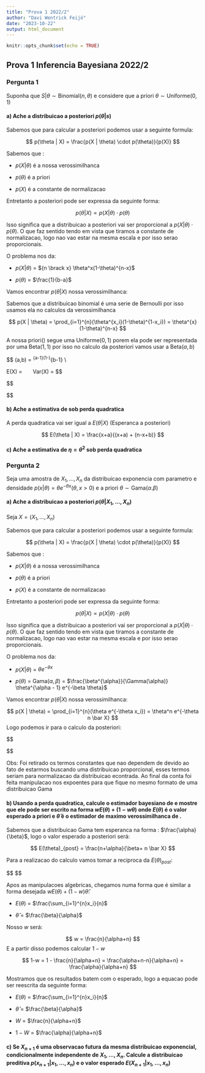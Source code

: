 ```yaml
---
title: "Prova 1 2022/2"
author: "Davi Wentrick Feijó"
date: "2023-10-22"
output: html_document
---
```


```r
knitr::opts_chunk$set(echo = TRUE)
```

## Prova 1 Inferencia Bayesiana 2022/2

### Pergunta 1

Suponha que $S|\theta \sim \text{Binomial}(n,\theta)$ e considere que a priori $\theta \sim \text{Uniforme}(0,1)$

#### a) Ache a distribuicao a posteriori $p(\theta|s)$



Sabemos que para calcular a posteriori podemos usar a seguinte formula:


$$
p(\theta | X) = \frac{p(X | \theta) \cdot p(\theta)}{p(X)} 
$$

Sabemos que :

+ $p(X | \theta)$ é a nossa verossimilhanca 

+ $p(\theta)$ é a priori

+ $p(X)$ é a constante de normalizacao 

Entretanto a posteriori pode ser expressa da seguinte forma:

$$
p(\theta | X)  \varpropto  p(X | \theta) \cdot p(\theta) 
$$

Isso significa que a distribuicao a posteriori vai ser proporcional a $p(X | \theta) \cdot p(\theta)$. O que faz sentido tendo em vista que tiramos a constante de normalizacao, logo nao vao estar na mesma escala e por isso serao proporcionais.

O problema nos da:

+ $p(X | \theta)$ = ${n \brack x} \theta^x(1-\theta)^{n-x}$

+ $p(\theta)$ = $\frac{1}{b-a}$


Vamos encontrar $p(\theta | X)$ nossa verossimilhanca:

Sabemos que a distribuicao binomial é uma serie de Bernoulli por isso usamos ela no calculos da verossimilhanca

$$
p(X | \theta) = \prod_{i=1}^{n}(\theta^{x_i}(1-\theta)^{1-x_i}) = \theta^{x}(1-\theta)^{n-x}
$$

A nossa priori(\theta) segue uma $\text{Uniforme}(0,1)$ porem ela pode ser representada por uma $\text{Beta}(1,1)$ por isso no calculo da posteriori vamos usar a $\text{Beta}(a,b)$

$$
\text{Beta}(a,b) = \theta^{a-1}(1-\theta)^{b-1} \\

E(X) = \frac{\alpha}{\alpha + \beta} \ \ \  \ \ Var(X) = \frac{\alpha \beta}{(\alpha + \beta)^2(\alpha+\beta+1)}
$$

$$

\begin{align}

p(\theta | X)  &\varpropto  p(X | \theta) \cdot p(\theta) \\

&\varpropto  \theta^{x}(1-\theta)^{n-x} \cdot \text{Beta}(a,b) \\

&\varpropto  \theta^{x}(1-\theta)^{n-x} \cdot \theta^{a-1}(1-\theta)^{b-1} \\

&\varpropto  \theta^{x+(a-1)}(1-\theta)^{(n-x)+(b-1)} \\

&\varpropto  \theta^{(x+a)-1}(1-\theta)^{(n-x+b)-1} \sim Beta(x+a,n-x+b) \\

\end{align}

$$


#### b) Ache a estimativa de \theta sob perda quadratica

A perda quadratica vai ser igual a $E(\theta | X)$ (Esperanca a posteriori)

$$
E(\theta | X) = \frac{x+a}{(x+a) + (n-x+b)}
$$

#### c) Ache a estimativa de $\eta  = \theta^2$ sob perda quadratica



### Pergunta 2

Seja uma amostra de $X_1,...,X_n$ da distribuicao exponencia com parametro \theta e densidade $p(x|\theta) = \theta e^{-\theta x} (\theta,x > 0)$ e a priori $\theta \sim \text{Gama}(\alpha.\beta)$

#### a) Ache a distribuicao a posteriori $p(\theta|X_1,...,X_n)$

Seja $X = (X_1,...,X_n)$

Sabemos que para calcular a posteriori podemos usar a seguinte formula:


$$
p(\theta | X) = \frac{p(X | \theta) \cdot p(\theta)}{p(X)} 
$$

Sabemos que :

+ $p(X | \theta)$ é a nossa verossimilhanca 

+ $p(\theta)$ é a priori

+ $p(X)$ é a constante de normalizacao 

Entretanto a posteriori pode ser expressa da seguinte forma:

$$
p(\theta | X)  \varpropto  p(X | \theta) \cdot p(\theta) 
$$

Isso significa que a distribuicao a posteriori vai ser proporcional a $p(X | \theta) \cdot p(\theta)$. O que faz sentido tendo em vista que tiramos a constante de normalizacao, logo nao vao estar na mesma escala e por isso serao proporcionais.

O problema nos da:

+ $p(X | \theta)$   = $\theta e^{-\theta x}$

+ $p(\theta)$ = $\text{Gama}(\alpha, \beta)$ = $\frac{\beta^{\alpha}}{\Gamma(\alpha)} \theta^{\alpha - 1} e^{-\beta \theta}$


Vamos encontrar $p(\theta | X)$ nossa verossimilhanca:

$$
p(X | \theta) = \prod_{i=1}^{n}(\theta e^{-\theta x_i}) = \theta^n e^{-\theta n \bar X}
$$
Logo podemos ir para o calculo da posteriori:

$$

\begin{align}

p(\theta | X)  &\varpropto  p(X | \theta) \cdot p(\theta) \\

&\varpropto  \theta^n e^{-\theta n \bar X} \cdot \text{Gama}(\alpha, \beta) \\

&\varpropto  \theta^n e^{-\theta n \bar X} \cdot \frac{\beta^{\alpha}}{\Gamma(\alpha)} \theta^{\alpha - 1} e^{-\beta \theta} \\

&\varpropto  \theta^n e^{-\theta n \bar X} \cdot  \theta^{\alpha - 1} e^{-\beta \theta} \\

&\varpropto  \theta^{(n+\alpha)-1} e^{-(\beta+ n \bar X) \theta} \sim Gama(n+\alpha,\beta+ n \bar X) \\

\end{align}

$$

Obs: Foi retirado os termos constantes que nao dependem de \theta devido ao fato de estarmos buscando uma distribuicao proporcional, esses termos seriam para normalizacao da distribuicao econtrada. Ao final da conta foi feita manipulacao nos expoentes para que fique no mesmo formato de uma distribuicao Gama



#### b) Usando a perda quadratica, calcule o estimador bayesiano de \theta e mostre que ele pode ser escrito na forma $wE(\theta)+(1-w\theta)$ onde $E(\theta)$ é o valor esperado a priori e $\hat \theta$ é o estimador de maximo verossimilhanca de \theta.

Sabemos que a distribuicao Gama tem esperanca na forma : $\frac{\alpha}{\beta}$, logo o valor esperado a posteriori será:

$$
E(\theta)_{post} = \frac{n+\alpha}{\beta+ n \bar X}
$$

Para a realizacao do calculo vamos tomar a reciproca da $E(\theta)_{post}$:

$$
\begin{align}

E(\theta)_{post}^{-1} &= \frac{ n \bar X+\beta}{\alpha+n} \\

 &= \frac{ n \bar X+\beta}{\alpha+n} \\
 &= \frac{ \sum_{i=1}^{n}x_i+\beta}{\alpha+n} \\
 &= \frac{ \sum_{i=1}^{n}x_i}{\alpha+n} \cdot \frac{n}{n} + \frac{\beta}{\alpha+n} \cdot \frac{\alpha}{\alpha} \\
 &= \frac{n \sum_{i=1}^{n}x_i }{(\alpha+n)n}  + \frac{\beta \alpha}{(\alpha+n) \alpha} \\
 &= \frac{ n}{\alpha+n} \cdot \frac{\sum_{i=1}^{n}x_i}{n} + \frac{\alpha}{\alpha+n} \cdot \frac{\beta}{\alpha} \\
\end{align}
$$

Apos as manipulacoes algebricas, chegamos numa forma que é similar a forma desejada $wE(\theta) + (1 - w)\hat{\theta}$:

+ $E(\theta)$ = $\frac{\sum_{i=1}^{n}x_i}{n}$

+ $\hat{\theta}$ = $\frac{\beta}{\alpha}$

Nosso $w$ será:

$$
w = \frac{n}{\alpha+n} 
$$
E a partir disso podemos calcular $1-w$

$$
 1-w = 1 - \frac{n}{\alpha+n} = \frac{\alpha+n-n}{\alpha+n} = \frac{\alpha}{\alpha+n}
$$

Mostramos que os resultados batem com o esperado, logo a equacao pode ser reescrita da seguinte forma:

+ $E(\theta)$ = $\frac{\sum_{i=1}^{n}x_i}{n}$

+ $\hat{\theta}$ = $\frac{\beta}{\alpha}$

+ $W$ = $\frac{n}{\alpha+n}$

+ $1-W$ = $\frac{\alpha}{\alpha+n}$


#### c) Se $X_{n+1}$ é uma observacao futura da mesma distribuicao exponencial, condicionalmente independente de $X_1,...,X_n$. Calcule a distribuicao preditiva $p(x_{n+1}|x_1,...,x_n)$ e o valor esperado $E(X_{n+1}|x_1,...,x_n)$















